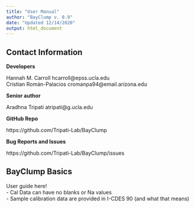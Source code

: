 ```yaml
---
title: "User Manual"
author: "BayClump v. 0.9"
date: "Updated 12/14/2020"
output: html_document
---
```


## Contact Information

**Developers**

Hannah M. Carroll hcarroll@epss.ucla.edu  
Cristian Román-Palacios cromanpa94@email.arizona.edu  

**Senior author**

Aradhna Tripati atripati@g.ucla.edu  

**GitHub Repo**

https://github.com/Tripati-Lab/BayClump

**Bug Reports and Issues**

https://github.com/Tripati-Lab/BayClump/issues  

## BayClump Basics

User guide here!  
 - Cal Data can have no blanks or Na values  
 - Sample calibration data are provided in I-CDES 90 (and what that means)
